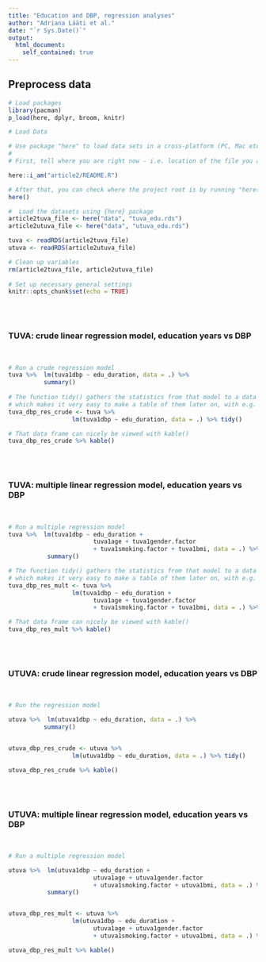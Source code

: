 ```yaml
---
title: "Education and DBP, regression analyses"
author: "Adriana Lääti et al."
date: "`r Sys.Date()`"
output: 
  html_document:
    self_contained: true
---
```


## Preprocess data
```r

# Load packages
library(pacman)
p_load(here, dplyr, broom, knitr)

# Load Data

# Use package "here" to load data sets in a cross-platform (PC, Mac etc.) way:
#
# First, tell where you are right now - i.e. location of the file you are running right now

here::i_am("article2/README.R")

# After that, you can check where the project root is by running "here()"
here()

#  Load the datasets using {here} package
article2tuva_file <- here("data", "tuva_edu.rds")
article2utuva_file <- here("data", "utuva_edu.rds")

tuva <- readRDS(article2tuva_file)
utuva <- readRDS(article2utuva_file)

# Clean up variables
rm(article2tuva_file, article2utuva_file)
 
# Set up necessary general settings
knitr::opts_chunk$set(echo = TRUE)


```

<br>
<br>

### TUVA: crude linear regression model, education years vs DBP

<br>

```r

# Run a crude regression model
tuva %>%  lm(tuva1dbp ~ edu_duration, data = .) %>%
          summary()
          
# The function tidy() gathers the statistics from that model to a data frame,
# which makes it very easy to make a table of them later on, with e.g. flextable()
tuva_dbp_res_crude <- tuva %>%
                  lm(tuva1dbp ~ edu_duration, data = .) %>% tidy()

# That data frame can nicely be viewed with kable()
tuva_dbp_res_crude %>% kable()

```

<br>
<br>

### TUVA: multiple linear regression model, education years vs DBP

<br>

```r

# Run a multiple regression model
tuva %>%  lm(tuva1dbp ~ edu_duration +
                        tuva1age + tuva1gender.factor
                        + tuva1smoking.factor + tuva1bmi, data = .) %>%
           summary()

# The function tidy() gathers the statistics from that model to a data frame,
# which makes it very easy to make a table of them later on, with e.g. flextable()
tuva_dbp_res_mult <- tuva %>%
                  lm(tuva1dbp ~ edu_duration +
                        tuva1age + tuva1gender.factor
                        + tuva1smoking.factor + tuva1bmi, data = .) %>% tidy()

# That data frame can nicely be viewed with kable()
tuva_dbp_res_mult %>% kable()

```

<br>
<br>

### UTUVA: crude linear regression model, education years vs DBP

<br>

```r

# Run the regression model

utuva %>%  lm(utuva1dbp ~ edu_duration, data = .) %>%
          summary()


utuva_dbp_res_crude <- utuva %>%
                  lm(utuva1dbp ~ edu_duration, data = .) %>% tidy()

utuva_dbp_res_crude %>% kable()

```

<br>
<br>

### UTUVA: multiple linear regression model, education years vs DBP

<br>

```r

# Run a multiple regression model

utuva %>%  lm(utuva1dbp ~ edu_duration +
                        utuva1age + utuva1gender.factor
                        + utuva1smoking.factor + utuva1bmi, data = .) %>%
           summary()


utuva_dbp_res_mult <- utuva %>%
                  lm(utuva1dbp ~ edu_duration +
                        utuva1age + utuva1gender.factor
                        + utuva1smoking.factor + utuva1bmi, data = .) %>% tidy()

utuva_dbp_res_mult %>% kable()

```

